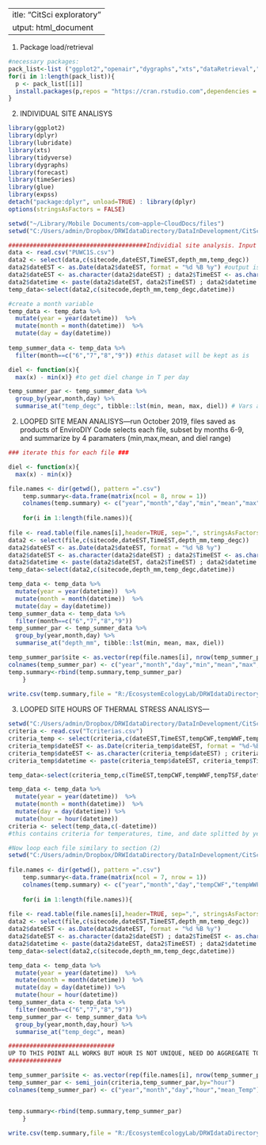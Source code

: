  ---
title: "CitSci exploratory"
output: html_document
---

1) Package load/retrieval
```r
#necessary packages: 
pack_list<-list ("ggplot2","openair","dygraphs","xts","dataRetrieval","dplyr","forecast","lubridate", "expss")
for(i in 1:length(pack_list)){
  p <- pack_list[[i]]
  install.packages(p,repos = "https://cran.rstudio.com",dependencies = TRUE)
}
```


2) INDIVIDUAL SITE ANALISYS
```r
library(ggplot2)
library(dplyr)  
library(lubridate)
library(xts)
library(tidyverse)
library(dygraphs)
library(forecast)
library(timeSeries)
library(glue)
library(expss)
detach("package:dplyr", unload=TRUE) : library(dplyr)
options(stringsAsFactors = FALSE)

setwd("~/Library/Mobile Documents/com~apple~CloudDocs/files")
setwd("C:/Users/admin/Dropbox/DRWIdataDirectory/DataInDevelopment/CitSciDeployments/EnviroDIY/sensors/01_input")

#######################################Individial site analysis. Input specs first and check output_lists for results
data <- read.csv("PUWC1S.csv")
data2 <- select(data,c(sitecode,dateEST,TimeEST,depth_mm,temp_degc))
data2$dateEST <- as.Date(data2$dateEST, format = "%d %B %y") #output is YYYY-mm-dd
data2$dateEST <- as.character(data2$dateEST) ; data2$TimeEST <- as.character(data2$TimeEST)
data2$datetime <- paste(data2$dateEST, data2$TimeEST) ; data2$datetime <- ymd_hm(data2$datetime)
temp_data<-select(data2,c(sitecode,depth_mm,temp_degc,datetime))

#create a month variable
temp_data <- temp_data %>%
  mutate(year = year(datetime))  %>%
  mutate(month = month(datetime))  %>%
  mutate(day = day(datetime))
 
temp_summer_data <- temp_data %>%
  filter(month==c("6","7","8","9")) #this dataset will be kept as is    #######    temp_summer_data

diel <- function(x){
  max(x) - min(x)} #to get diel change in T per day

temp_summer_par <- temp_summer_data %>%
  group_by(year,month,day) %>%
  summarise_at("temp_degc", tibble::lst(min, mean, max, diel)) # Vars are Auto named with `tibble::lst()`

```

2) LOOPED SITE MEAN ANALISYS---run October 2019, files saved as products of EnviroDIY
Code selects each file, subset by months 6-9, and summarize by 4 paramaters (min,max,mean, and diel range)
```r
### iterate this for each file ###

diel <- function(x){
  max(x) - min(x)} 

file.names <- dir(getwd(), pattern =".csv")
    temp.summary<-data.frame(matrix(ncol = 8, nrow = 1)) 
    colnames(temp.summary) <- c("year","month","day","min","mean","max","diel","site")
            
    for(i in 1:length(file.names)){  
              
file <- read.table(file.names[i],header=TRUE, sep=",", stringsAsFactors=TRUE)
data2 <- select(file,c(sitecode,dateEST,TimeEST,depth_mm,temp_degc))
data2$dateEST <- as.Date(data2$dateEST, format = "%d %B %y")
data2$dateEST <- as.character(data2$dateEST) ; data2$TimeEST <- as.character(data2$TimeEST)
data2$datetime <- paste(data2$dateEST, data2$TimeEST) ; data2$datetime <- ymd_hm(data2$datetime)
temp_data<-select(data2,c(sitecode,depth_mm,temp_degc,datetime))

temp_data <- temp_data %>%
  mutate(year = year(datetime))  %>%
  mutate(month = month(datetime))  %>%
  mutate(day = day(datetime))
temp_summer_data <- temp_data %>%
  filter(month==c("6","7","8","9")) 
temp_summer_par <- temp_summer_data %>%
  group_by(year,month,day) %>%
  summarise_at("depth_mm", tibble::lst(min, mean, max, diel))

temp_summer_par$site <- as.vector(rep(file.names[i], nrow(temp_summer_par)))
colnames(temp_summer_par) <- c("year","month","day","min","mean","max","diel","site")
temp.summary<-rbind(temp.summary,temp_summer_par)
    }
    
write.csv(temp.summary,file = "R:/EcosystemEcologyLab/DRWIdataDirectory/DataInDevelopment/CitSciDeployments/EnviroDIY/sensors/04_product/DailyDataDepth.csv")
```    
    
3) LOOPED SITE HOURS OF THERMAL STRESS ANALISYS---
```r
setwd("C:/Users/admin/Dropbox/DRWIdataDirectory/DataInDevelopment/CitSciDeployments/EnviroDIY/sensors/03_incremental/01_CitSci_temperature")
criteria <- read.csv("Tcriterias.csv")
criteria_temp <- select(criteria,c(dateEST,TimeEST,tempCWF,tempWWF,tempTSF))
criteria_temp$dateEST <- as.Date(criteria_temp$dateEST, format = "%d-%B-%y")
criteria_temp$dateEST <- as.character(criteria_temp$dateEST) ; criteria_temp$TimeEST <- as.character(criteria_temp$TimeEST)
criteria_temp$datetime <- paste(criteria_temp$dateEST, criteria_temp$TimeEST) ; criteria_temp$datetime <- ymd_hm(criteria_temp$datetime)

temp_data<-select(criteria_temp,c(TimeEST,tempCWF,tempWWF,tempTSF,datetime))

temp_data <- temp_data %>%
  mutate(year = year(datetime))  %>%
  mutate(month = month(datetime))  %>%
  mutate(day = day(datetime)) %>%
  mutate(hour = hour(datetime))
criteria <- select(temp_data,c(-datetime)) 
#this contains criteria for temperatures, time, and date splitted by year/month/day

#Now loop each file similary to section (2)
setwd("C:/Users/admin/Dropbox/DRWIdataDirectory/DataInDevelopment/CitSciDeployments/EnviroDIY/sensors/01_input")
    
file.names <- dir(getwd(), pattern =".csv")
    temp.summary<-data.frame(matrix(ncol = 7, nrow = 1)) 
    colnames(temp.summary) <- c("year","month","day","tempCWF","tempWWF","tempTSF","site")
            
    for(i in 1:length(file.names)){  
              
file <- read.table(file.names[i],header=TRUE, sep=",", stringsAsFactors=TRUE)
data2 <- select(file,c(sitecode,dateEST,TimeEST,depth_mm,temp_degc))
data2$dateEST <- as.Date(data2$dateEST, format = "%d %B %y")
data2$dateEST <- as.character(data2$dateEST) ; data2$TimeEST <- as.character(data2$TimeEST)
data2$datetime <- paste(data2$dateEST, data2$TimeEST) ; data2$datetime <- ymd_hm(data2$datetime)
temp_data<-select(data2,c(sitecode,depth_mm,temp_degc,datetime))

temp_data <- temp_data %>%
  mutate(year = year(datetime))  %>%
  mutate(month = month(datetime))  %>%
  mutate(day = day(datetime)) %>%
  mutate(hour = hour(datetime))
temp_summer_data <- temp_data %>%
  filter(month==c("6","7","8","9")) 
temp_summer_par <- temp_summer_data %>%
  group_by(year,month,day,hour) %>%
  summarise_at("temp_degc", mean)

##############################
UP TO THIS POINT ALL WORKS BUT HOUR IS NOT UNIQUE, NEED DO AGGREGATE TO DATETIME VECTORS
###############

temp_summer_par$site <- as.vector(rep(file.names[i], nrow(temp_summer_par)))
temp_summer_par <- semi_join(criteria,temp_summer_par,by="hour")
colnames(temp_summer_par) <- c("year","month","day","hour","mean_Temp")


temp.summary<-rbind(temp.summary,temp_summer_par)
    }
    
write.csv(temp.summary,file = "R:/EcosystemEcologyLab/DRWIdataDirectory/DataInDevelopment/CitSciDeployments/EnviroDIY/sensors/04_product/DailyDataDepth.csv")
```    



